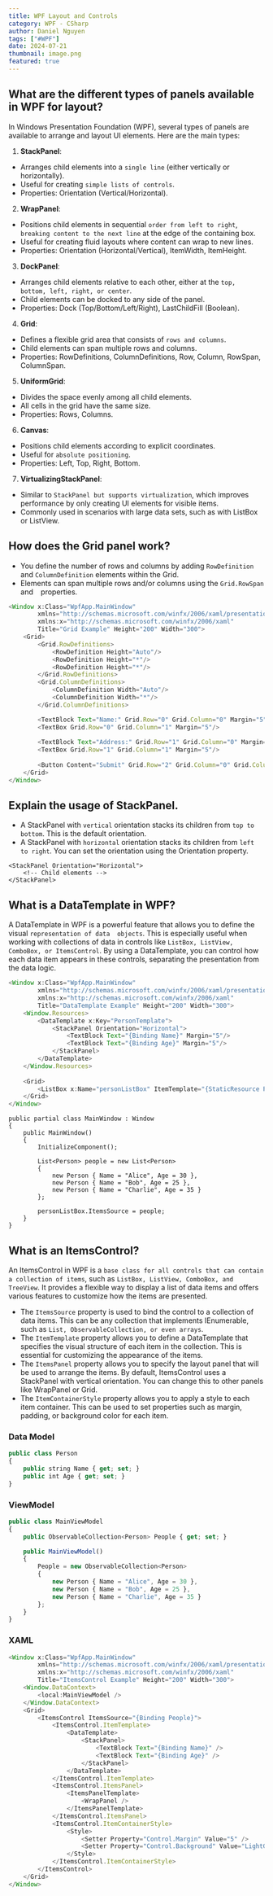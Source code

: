 ```yaml
---
title: WPF Layout and Controls
category: WPF - CSharp
author: Daniel Nguyen
tags: ["#WPF"]
date: 2024-07-21
thumbnail: image.png
featured: true
---
```


## What are the different types of panels available in WPF for layout?

In Windows Presentation Foundation (WPF), several types of panels are available to arrange and layout UI elements. Here are the main types:

1. **StackPanel**:

- Arranges child elements into a `single line` (either vertically or horizontally).
- Useful for creating `simple lists of controls`.
- Properties: Orientation (Vertical/Horizontal).

2. **WrapPanel**:

- Positions child elements in sequential `order from left to right`, `breaking content to the next line` at the edge of the containing box.
- Useful for creating fluid layouts where content can wrap to new lines.
- Properties: Orientation (Horizontal/Vertical), ItemWidth, ItemHeight.

3. **DockPanel**:

- Arranges child elements relative to each other, either at the `top, bottom, left, right, or center`.
- Child elements can be docked to any side of the panel.
- Properties: Dock (Top/Bottom/Left/Right), LastChildFill (Boolean).

4. **Grid**:

- Defines a flexible grid area that consists of `rows and columns`.
- Child elements can span multiple rows and columns.
- Properties: RowDefinitions, ColumnDefinitions, Row, Column, RowSpan, ColumnSpan.

5. **UniformGrid**:

- Divides the space evenly among all child elements.
- All cells in the grid have the same size.
- Properties: Rows, Columns.

6. **Canvas**:

- Positions child elements according to explicit coordinates.
- Useful for `absolute positioning`.
- Properties: Left, Top, Right, Bottom.

7. **VirtualizingStackPanel**:

- Similar to `StackPanel but supports virtualization`, which improves performance by only creating UI elements for visible items.
- Commonly used in scenarios with large data sets, such as with ListBox or ListView.

## How does the Grid panel work?

- You define the number of rows and columns by adding `RowDefinition` and `ColumnDefinition` elements within the Grid.
- Elements can span multiple rows and/or columns using the `Grid.RowSpan` and ` ` properties.

```javascript
<Window x:Class="WpfApp.MainWindow"
        xmlns="http://schemas.microsoft.com/winfx/2006/xaml/presentation"
        xmlns:x="http://schemas.microsoft.com/winfx/2006/xaml"
        Title="Grid Example" Height="200" Width="300">
    <Grid>
        <Grid.RowDefinitions>
            <RowDefinition Height="Auto"/>
            <RowDefinition Height="*"/>
            <RowDefinition Height="*"/>
        </Grid.RowDefinitions>
        <Grid.ColumnDefinitions>
            <ColumnDefinition Width="Auto"/>
            <ColumnDefinition Width="*"/>
        </Grid.ColumnDefinitions>

        <TextBlock Text="Name:" Grid.Row="0" Grid.Column="0" Margin="5"/>
        <TextBox Grid.Row="0" Grid.Column="1" Margin="5"/>
        
        <TextBlock Text="Address:" Grid.Row="1" Grid.Column="0" Margin="5"/>
        <TextBox Grid.Row="1" Grid.Column="1" Margin="5"/>
        
        <Button Content="Submit" Grid.Row="2" Grid.Column="0" Grid.ColumnSpan="2" HorizontalAlignment="Center" Margin="5"/>
    </Grid>
</Window>
```

## Explain the usage of StackPanel.

- A StackPanel with `vertical` orientation stacks its children from `top to bottom`. This is the default orientation.
- A StackPanel with `horizontal` orientation stacks its children from `left to right`. You can set the orientation using the Orientation property.

```javacsript
<StackPanel Orientation="Horizontal">
    <!-- Child elements -->
</StackPanel>
```

## What is a DataTemplate in WPF?

A DataTemplate in WPF is a powerful feature that allows you to define the visual `representation of data 
objects`. This is especially useful when working with collections of data in controls like 
`ListBox, ListView, ComboBox, or ItemsControl`. By using a DataTemplate, you can control how each data 
item appears in these controls, separating the presentation from the data logic.

```javascript
<Window x:Class="WpfApp.MainWindow"
        xmlns="http://schemas.microsoft.com/winfx/2006/xaml/presentation"
        xmlns:x="http://schemas.microsoft.com/winfx/2006/xaml"
        Title="DataTemplate Example" Height="200" Width="300">
    <Window.Resources>
        <DataTemplate x:Key="PersonTemplate">
            <StackPanel Orientation="Horizontal">
                <TextBlock Text="{Binding Name}" Margin="5"/>
                <TextBlock Text="{Binding Age}" Margin="5"/>
            </StackPanel>
        </DataTemplate>
    </Window.Resources>
    
    <Grid>
        <ListBox x:Name="personListBox" ItemTemplate="{StaticResource PersonTemplate}" />
    </Grid>
</Window>
```

```javscript
public partial class MainWindow : Window
{
    public MainWindow()
    {
        InitializeComponent();

        List<Person> people = new List<Person>
        {
            new Person { Name = "Alice", Age = 30 },
            new Person { Name = "Bob", Age = 25 },
            new Person { Name = "Charlie", Age = 35 }
        };

        personListBox.ItemsSource = people;
    }
}
```

## What is an ItemsControl?

An ItemsControl in WPF is a `base class for all controls that can contain a collection of items`, such as 
`ListBox, ListView, ComboBox, and TreeView`. It provides a flexible way to display a list of data items 
and offers various features to customize how the items are presented.

- The `ItemsSource` property is used to bind the control to a collection of data items. This can be any 
collection that implements IEnumerable, such as `List, ObservableCollection, or even arrays`.
- The `ItemTemplate` property allows you to define a DataTemplate that specifies the visual structure 
of each item in the collection. This is essential for customizing the appearance of the items.
- The `ItemsPanel` property allows you to specify the layout panel that will be used to arrange the items. 
By default, ItemsControl uses a StackPanel with vertical orientation. You can change this to other panels 
like WrapPanel or Grid.
- The `ItemContainerStyle` property allows you to apply a style to each item container. This can be used 
to set properties such as margin, padding, or background color for each item.

### Data Model

```javascript
public class Person
{
    public string Name { get; set; }
    public int Age { get; set; }
}
```

### ViewModel

```javascript
public class MainViewModel
{
    public ObservableCollection<Person> People { get; set; }

    public MainViewModel()
    {
        People = new ObservableCollection<Person>
        {
            new Person { Name = "Alice", Age = 30 },
            new Person { Name = "Bob", Age = 25 },
            new Person { Name = "Charlie", Age = 35 }
        };
    }
}
```

### XAML

```javascript
<Window x:Class="WpfApp.MainWindow"
        xmlns="http://schemas.microsoft.com/winfx/2006/xaml/presentation"
        xmlns:x="http://schemas.microsoft.com/winfx/2006/xaml"
        Title="ItemsControl Example" Height="200" Width="300">
    <Window.DataContext>
        <local:MainViewModel />
    </Window.DataContext>
    <Grid>
        <ItemsControl ItemsSource="{Binding People}">
            <ItemsControl.ItemTemplate>
                <DataTemplate>
                    <StackPanel>
                        <TextBlock Text="{Binding Name}" />
                        <TextBlock Text="{Binding Age}" />
                    </StackPanel>
                </DataTemplate>
            </ItemsControl.ItemTemplate>
            <ItemsControl.ItemsPanel>
                <ItemsPanelTemplate>
                    <WrapPanel />
                </ItemsPanelTemplate>
            </ItemsControl.ItemsPanel>
            <ItemsControl.ItemContainerStyle>
                <Style>
                    <Setter Property="Control.Margin" Value="5" />
                    <Setter Property="Control.Background" Value="LightGray" />
                </Style>
            </ItemsControl.ItemContainerStyle>
        </ItemsControl>
    </Grid>
</Window>
```
